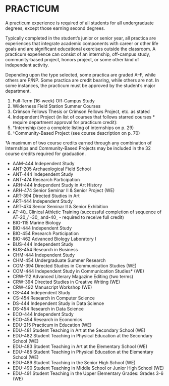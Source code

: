 # PRACTICUM {.unnumbered}

A practicum experience is required of all students for all undergraduate degrees, except those earning second degrees.  

Typically completed in the student’s junior or senior year, all practica are experiences that integrate academic components with career or other life goals and are significant educational exercises outside the classroom.  A practicum experience can consist of an internship, off-campus study, community-based project, honors project, or some other kind of independent activity.

Depending upon the type selected, some practica are graded A–F, while others are P/NP. Some practica are credit bearing, while others are not. In some instances, the practicum must be approved by the student’s major department. 

1. Full-Term (16-week) Off-Campus Study 
2. Wilderness Field Station Summer Courses 
3. Crimson Fellows Thesis or Crimson Fellows Project, etc. as stated
4. Independent Project (in list of courses that follows starred courses * require department approval for practicum credit): 
5. †Internship (see a complete listing of internships on p. 29)
6. †Community-Based Project (see course description on p. 70)

†A maximum of two course credits earned through any combination of Internships and Community-Based Projects may be included in the 32 course credits required for graduation.

- AAM-444 Independent Study
- ANT-205 Archaeological Field School
- ANT-444 Independent Study
- ANT-474 Research Participation
- ARH-444 Independent Study in Art History
- ARH-474 Senior Seminar II & Senior Project (WE)
- ART-394 Directed Studies in Art
- ART-444 Independent Study
- ART-474 Senior Seminar II & Senior Exhibition
- AT-40_ Clinical Athletic Training (successful completion of sequence of AT-20_/ -30_ and-40_ - required to receive full credit)
- BIO-115 Marine Biology
- BIO-444 Independent Study
- BIO-454 Research Participation
- BIO-462 Advanced Biology Laboratory I
- BUS-444 Independent Study
- BUS-454 Research in Business
- CHM-444 Independent Study
- CHM-454 Undergraduate Summer Research
- COM-394 Directed Studies in Communication Studies (WE)
- COM-444 Independent Study in Communication Studies* (WE)
- CRW-112 Advanced Literary Magazine Editing (two terms)
- CRW-394 Directed Studies in Creative Writing (WE)
- CRW-492 Manuscript Workshop (WE)
- CS-444 Independent Study
- CS-454 Research in Computer Science
- DS-444 Independent Study in Data Science
- DS-454 Research in Data Science
- ECO-444 Independent Study
- ECO-454 Research in Economics
- EDU-215 Practicum in Education (WE)
- EDU-481 Student Teaching in Art at the Secondary School (WE)
- EDU-482 Student Teaching in Physical Education at the Secondary School (WE)
- EDU-483 Student Teaching in Art at the Elementary School (WE)
- EDU-485 Student Teaching in Physical Education at the Elementary School (WE)
- EDU-489 Student Teaching in the Senior High School (WE)
- EDU-490 Student Teaching in Middle School or Junior High School (WE)
- EDU-491 Student Teaching in the Upper Elementary Grades: Grades 3-6 (WE)





